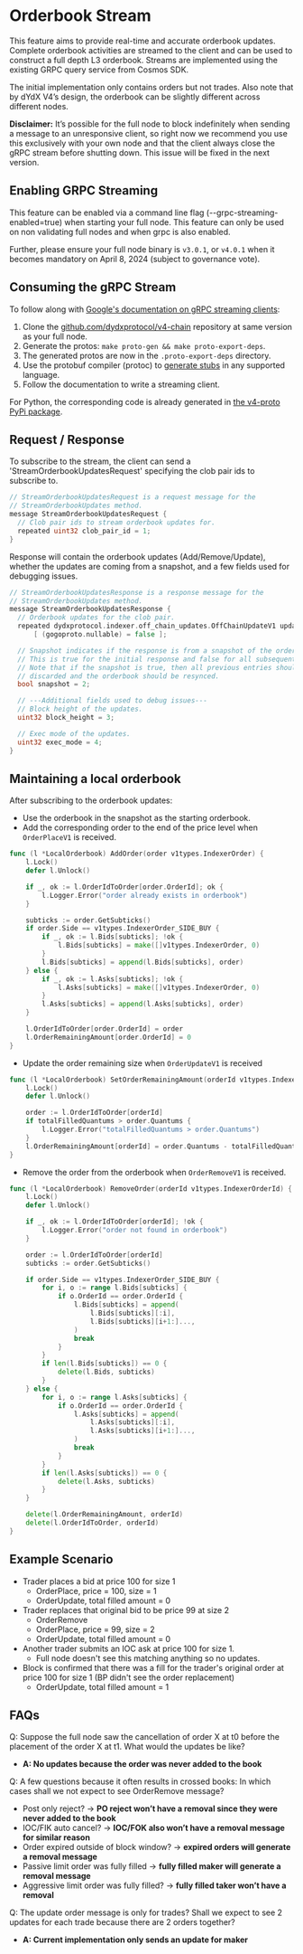 
# Orderbook Stream

This feature aims to provide real-time and accurate orderbook updates. Complete orderbook activities are streamed to the client and can be used to construct a full depth L3 orderbook. Streams are implemented using the existing GRPC query service from Cosmos SDK.

The initial implementation only contains orders but not trades. Also note that by dYdX V4’s design, the orderbook can be slightly different across different nodes.

**Disclaimer:** It’s possible for the full node to block indefinitely when sending a message to an unresponsive client, so right now we recommend you use this exclusively with your own node and that the client always close the gRPC stream before shutting down. This issue will be fixed in the next version.

## Enabling GRPC Streaming

This feature can be enabled via a command line flag (--grpc-streaming-enabled=true) when starting your full node. This feature can only be used on non validating full nodes and when grpc is also enabled.

Further, please ensure your full node binary is `v3.0.1`, or `v4.0.1` when it becomes mandatory on April 8, 2024 (subject to governance vote).   

## Consuming the gRPC Stream

To follow along with [Google's documentation on gRPC streaming clients](https://grpc.io/docs/languages/go/basics/#client):

1. Clone the [github.com/dydxprotocol/v4-chain](https://github.com/dydxprotocol/v4-chain) repository at same version as your full node.
2. Generate the protos: `make proto-gen && make proto-export-deps`.
3. The generated protos are now in the `.proto-export-deps` directory.
4. Use the protobuf compiler (protoc) to [generate stubs](https://protobuf.dev/getting-started/) in any supported language.
5. Follow the documentation to write a streaming client.

For Python, the corresponding code is already generated in [the v4-proto PyPi package](https://pypi.org/project/v4-proto/).

## Request / Response

To subscribe to the stream, the client can send a 'StreamOrderbookUpdatesRequest' specifying the clob pair ids to subscribe to.

```go
// StreamOrderbookUpdatesRequest is a request message for the
// StreamOrderbookUpdates method.
message StreamOrderbookUpdatesRequest {
  // Clob pair ids to stream orderbook updates for.
  repeated uint32 clob_pair_id = 1;
}
```

Response will contain the orderbook updates (Add/Remove/Update), whether the updates are coming from a snapshot, and a few fields used for debugging issues.

```go
// StreamOrderbookUpdatesResponse is a response message for the
// StreamOrderbookUpdates method.
message StreamOrderbookUpdatesResponse {
  // Orderbook updates for the clob pair.
  repeated dydxprotocol.indexer.off_chain_updates.OffChainUpdateV1 updates = 1
      [ (gogoproto.nullable) = false ];

  // Snapshot indicates if the response is from a snapshot of the orderbook.
  // This is true for the initial response and false for all subsequent updates.
  // Note that if the snapshot is true, then all previous entries should be
  // discarded and the orderbook should be resynced.
  bool snapshot = 2;

  // ---Additional fields used to debug issues---
  // Block height of the updates.
  uint32 block_height = 3;

  // Exec mode of the updates.
  uint32 exec_mode = 4;
}
```

## Maintaining a local orderbook

After subscribing to the orderbook updates:

- Use the orderbook in the snapshot as the starting orderbook.
- Add the corresponding order to the end of the price level when `OrderPlaceV1` is received.

```go
func (l *LocalOrderbook) AddOrder(order v1types.IndexerOrder) {
	l.Lock()
	defer l.Unlock()

	if _, ok := l.OrderIdToOrder[order.OrderId]; ok {
		l.Logger.Error("order already exists in orderbook")
	}

	subticks := order.GetSubticks()
	if order.Side == v1types.IndexerOrder_SIDE_BUY {
		if _, ok := l.Bids[subticks]; !ok {
			l.Bids[subticks] = make([]v1types.IndexerOrder, 0)
		}
		l.Bids[subticks] = append(l.Bids[subticks], order)
	} else {
		if _, ok := l.Asks[subticks]; !ok {
			l.Asks[subticks] = make([]v1types.IndexerOrder, 0)
		}
		l.Asks[subticks] = append(l.Asks[subticks], order)
	}

	l.OrderIdToOrder[order.OrderId] = order
	l.OrderRemainingAmount[order.OrderId] = 0
}
```

- Update the order remaining size when `OrderUpdateV1` is received

```go
func (l *LocalOrderbook) SetOrderRemainingAmount(orderId v1types.IndexerOrderId, totalFilledQuantums uint64) {
	l.Lock()
	defer l.Unlock()

	order := l.OrderIdToOrder[orderId]
	if totalFilledQuantums > order.Quantums {
		l.Logger.Error("totalFilledQuantums > order.Quantums")
	}
	l.OrderRemainingAmount[orderId] = order.Quantums - totalFilledQuantums
}
```

- Remove the order from the orderbook when `OrderRemoveV1` is received.

```go
func (l *LocalOrderbook) RemoveOrder(orderId v1types.IndexerOrderId) {
	l.Lock()
	defer l.Unlock()

	if _, ok := l.OrderIdToOrder[orderId]; !ok {
		l.Logger.Error("order not found in orderbook")
	}

	order := l.OrderIdToOrder[orderId]
	subticks := order.GetSubticks()

	if order.Side == v1types.IndexerOrder_SIDE_BUY {
		for i, o := range l.Bids[subticks] {
			if o.OrderId == order.OrderId {
				l.Bids[subticks] = append(
					l.Bids[subticks][:i],
					l.Bids[subticks][i+1:]...,
				)
				break
			}
		}
		if len(l.Bids[subticks]) == 0 {
			delete(l.Bids, subticks)
		}
	} else {
		for i, o := range l.Asks[subticks] {
			if o.OrderId == order.OrderId {
				l.Asks[subticks] = append(
					l.Asks[subticks][:i],
					l.Asks[subticks][i+1:]...,
				)
				break
			}
		}
		if len(l.Asks[subticks]) == 0 {
			delete(l.Asks, subticks)
		}
	}

	delete(l.OrderRemainingAmount, orderId)
	delete(l.OrderIdToOrder, orderId)
}
```

## Example Scenario

- Trader places a bid at price 100 for size 1
  - OrderPlace, price = 100, size = 1
  - OrderUpdate, total filled amount = 0
- Trader replaces that original bid to be price 99 at size 2
  - OrderRemove
  - OrderPlace, price = 99, size = 2
  - OrderUpdate, total filled amount = 0
- Another trader submits an IOC ask at price 100 for size 1.
  - Full node doesn't see this matching anything so no updates.
- Block is confirmed that there was a fill for the trader's original order at price 100 for size 1 (BP didn't see the order replacement)
  - OrderUpdate, total filled amount = 1
 
## FAQs

Q: Suppose the full node saw the cancellation of order X at t0 before the placement of the order X at t1. What would the updates be like?
- **A: No updates because the order was never added to the book**

Q: A few questions because it often results in crossed books:
In which cases shall we not expect to see OrderRemove message?
- Post only reject? → **PO reject won’t have a removal since they were never added to the book**
- IOC/FIK auto cancel? → **IOC/FOK also won’t have a removal message for similar reason**
- Order expired outside of block window? → **expired orders will generate a removal message**
- Passive limit order was fully filled → **fully filled maker will generate a removal message**
- Aggressive limit order was fully filled? → **fully filled taker won’t have a removal**

Q: The update order message is only for trades? Shall we expect to see 2 updates for each trade because there are 2 orders together?
- **A: Current implementation only sends an update for maker**
